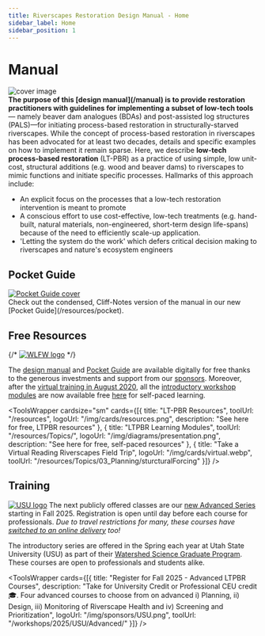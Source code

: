 ```yaml
---
title: Riverscapes Restoration Design Manual - Home
sidebar_label: Home
sidebar_position: 1
---
```


# Manual

<div>
  <div style={{ float: "right" }}>
    <img src="/img/covers/Manual_Tilted_400.png" alt="cover image"/>
  </div>
  <div>
 <strong>The purpose of this [design manual](/manual) is to provide restoration practitioners with guidelines for implementing a subset of low-tech tools</strong> — namely beaver dam analogues (BDAs) and post-assisted log structures (PALS)—for initiating process-based restoration in structurally-starved riverscapes. While the concept of process-based restoration in riverscapes has been advocated for at least two decades, details and specific examples on how to implement it remain sparse. Here, we describe <strong>low-tech process-based restoration</strong> (LT-PBR) as a practice of using simple, low unit-cost, structural additions (e.g. wood and beaver dams) to riverscapes to mimic functions and initiate specific processes. Hallmarks of this approach include:

<ul>
  <li>An explicit focus on the processes that a low-tech restoration intervention is meant to promote</li>
  <li>A conscious effort to use cost-effective, low-tech treatments (e.g. hand-built, natural materials, non-engineered, short-term design life-spans) because of the need to efficiently scale-up application.</li>
  <li>'Letting the system do the work' which defers critical decision making to riverscapes and nature's ecosystem engineers</li>
</ul>
  </div>
</div>

## Pocket Guide

<div>
<div style={{ float: "right" }}>
<a href="/resources/pocket"><img src="/img/covers/pocket_guide_cover_150w.png" alt="Pocket Guide cover"/></a>
</div>
  <div>
    Check out the condensed, Cliff-Notes version of the manual in our new [Pocket Guide](/resources/pocket).
  </div>
    <div style={{ clear: "both" }} />
</div>

## Free Resources

{/* [![WLFW logo](/img/sponsors/WLFW_100.png)](https://www.nrcs.usda.gov/wps/portal/nrcs/detail/national/plantsanimals/fishwildlife/?cid=stelprdb1046975) */}

The [design manual](/manual) and  [Pocket Guide](/resources/pocket) are available digitally for free thanks to the generous investments and support from our [sponsors](/manual/support). Moreover, after the [virtual training in August 2020](/workshops/2020/SGI/#course-materials), all the [introductory workshop modules](/workshops/2020/SGI/#course-materials) are now available free [here](/workshops/2020/SGI/#course-materials) for self-paced learning. 

<ToolsWrapper
cardsize="sm"
  cards={[{
    title: "LT-PBR Resources",
    toolUrl: "/resources",
    logoUrl: "/img/cards/resources.png",
    description: "See here for free, LTPBR resources"
  }, {
    title: "LTPBR Learning Modules",
    toolUrl: "/resources/Topics/",
    logoUrl: "/img/diagrams/presentation.png",
    description: "See here for free, self-paced resources"
  }, {
    title: "Take a Virtual Reading Riverscapes Field Trip",
    logoUrl: "/img/cards/virtual.webp",
    toolUrl: "/resources/Topics/03_Planning/sturcturalForcing"
  }]}
/>

## Training
[![USU logo](/img/courses/fall2025unicourseheader.jpg)](/category/usu-2025-ltpbr-courses)
The next publicly offered classes are our [new Advanced Series](/workshops/2025/USU/Advanced/) starting in Fall 2025. Registration is open until day before each course for professionals. *Due to travel restrictions for many, these courses have [switched to an online delivery](https://www.riverscapes.net/feed_posts/932212) too!*

The introductory series are offered in the Spring each year at Utah State University (USU) as part of their [Watershed Science Graduate Program](https://watershed.usu.edu/graduate). These courses are open to professionals and students alike.



<ToolsWrapper
  cards={[{
    title: "Register for Fall 2025 - Advanced LTPBR Courses",
    description: "Take for University Credit or Professional CEU credit 🎓. Four advanced courses to choose from on advanced i) Planning, ii) Design, iii) Monitoring of Riverscape Health and iv) Screening and Prioritization",
    logoUrl: "/img/sponsors/USU.png",
    toolUrl: "/workshops/2025/USU/Advanced/"
  }]}
/>
